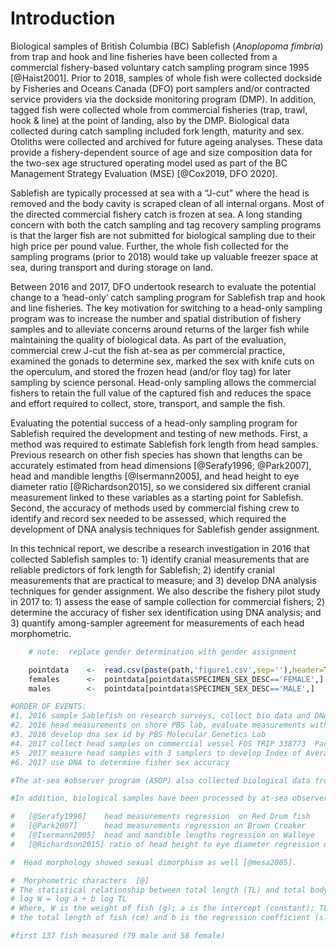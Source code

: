 # Introduction

  Biological samples of British Columbia (BC) Sablefish (*Anoplopoma fimbria*) from trap and hook and line fisheries have been collected from a commercial fishery-based voluntary catch sampling program since 1995 [@Haist2001].  Prior to 2018, samples of whole fish were collected dockside by Fisheries and Oceans Canada (DFO) port samplers and/or contracted service providers via the dockside monitoring program (DMP). In addition, tagged fish were collected whole from commercial fisheries (trap, trawl, hook & line) at the point of landing, also by the DMP. Biological data collected during catch sampling included fork length, maturity and sex. Otoliths were collected and archived for future ageing analyses.  These data provide a fishery-dependent source of age and size composition data for the two-sex age structured operating model used as part of the BC Management Strategy Evaluation (MSE) [@Cox2019, DFO 2020].
  
  Sablefish are typically processed at sea with a “J-cut” where the head is removed and the body cavity is scraped clean of all internal organs. Most of the directed commercial fishery catch is frozen at sea. A long standing concern with both the catch sampling and tag recovery sampling programs is that the larger fish are not submitted for biological sampling due to their high price per pound value.   Further, the whole fish collected for the sampling programs (prior to 2018) would take up valuable freezer space at sea, during transport and during storage on land.

  Between 2016 and 2017, DFO undertook research to evaluate the potential change to a 'head-only' catch sampling program for Sablefish trap and hook and line fisheries.  The key motivation for switching to a head-only sampling program was to increase the number and spatial distribution of fishery samples and to alleviate concerns around returns of the larger fish  while maintaining the quality of biological data. As part of the evaluation, commercial crew J-cut the fish at-sea as per commercial practice, examined the gonads to determine sex, marked the sex with knife cuts on the operculum, and stored the frozen head (and/or floy tag) for later sampling by science personal. Head-only sampling allows the commercial fishers to retain the full value of the captured fish and reduces the space and effort required to collect, store, transport, and sample the fish.

  Evaluating the potential success of a head-only sampling program for Sablefish required the development and testing of new methods. First, a method was required to estimate Sablefish fork length from head samples. Previous research on other fish species has shown that lengths can be accurately estimated from head dimensions [@Serafy1996; @Park2007], head and mandible lengths [@Isermann2005], and head height to eye diameter ratio [@Richardson2015], so we considered six different cranial measurement linked to these variables as a starting point for Sablefish.  Second, the accuracy of methods used by commercial fishing crew to identify and record sex needed to be assessed, which required the development of DNA analysis techniques for Sablefish gender assignment.

  In this technical report, we describe a research investigation in 2016 that collected Sablefish samples to: 1) identify cranial measurements that are reliable predictors of fork length for Sablefish; 2) identify cranial measurements that are practical to measure; and 3) develop DNA analysis techniques for gender assignment.  We also describe the fishery pilot study in 2017 to: 1) assess the ease of sample collection for commercial fishers; 2) determine the accuracy of fisher sex identification using DNA analysis; and 3) quantify among-sampler agreement for measurements of each head morphometric.
  
  

```r
    # note:  replace gender determination with gender assignment

    pointdata    <-  read.csv(paste(path,'figure1.csv',sep=''),header=T)  # read from csv
    females      <-  pointdata[pointdata$SPECIMEN_SEX_DESC=='FEMALE',]
    males        <-  pointdata[pointdata$SPECIMEN_SEX_DESC=='MALE',]

```
  

```r

#ORDER OF EVENTS:
#1. 2016 sample Sablefish on research surveys, collect bio data and DNA
#2. 2016 head measurements on shore PBS lab, evaluate measurements with 5 point scale
#3. 2016 develop dna sex id by PBS Molecular Genetics Lab
#4. 2017 collect head samples on commercial vessel FOS TRIP 338773  Pacific Viking
#5  2017 measure head samples with 3 samplers to develop Index of Average Error
#6. 2017 use DNA to determine fisher sex accuracy

#The at-sea #observer program (ASOP) also collected biological data from the partial at-sea observer coverage (10% of sea days) on commercial trips from 2001 # through to 2005 [@IFMP2001], [@IFMP2004]. 

#In addition, biological samples have been processed by at-sea observers from the offshore seamount fishery that began as an experimental fishery in the 80's [@Murie1996] and moved to a limited-entry #fishery in 2001 [@IFMP2001]. Vessels without an observer have been required to retain a sample of 50/60 frozen Sablefish for the department. The service provider Archipelago Marine Research (AMR) has #been responsible for the Sablefish tag recovery program since the early 1990's, including the collection and biological sampling of tagged fish.

#   [@Serafy1996]    head measurements regression  on Red Drum fish
#   [@Park2007]      head measurements regression on Brown Croaker
#   [@Isermann2005]  head and mandible lengths regression on Walleye
#   [@Richardson2015] ratio of head height to eye diameter regression on New Zealand reef fishes

#  Head morphology showed sexual dimorphism as well [@mesa2005].

#  Morphometric characters  [@]
# The statistical relationship between total length (TL) and total body weight (W) of the fish was derived using the formula:
# log W = log a + b log TL  
# Where, W is the weight of fish (g); a is the intercept (constant); TL is
# the total length of fish (cm) and b is the regression coefficient (slope).

#first 137 fish measured (79 male and 58 female) 

```
\clearpage